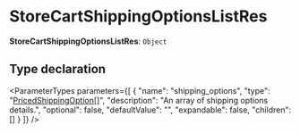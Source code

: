 
# StoreCartShippingOptionsListRes

 **StoreCartShippingOptionsListRes**: `Object`

## Type declaration

<ParameterTypes parameters={[
  {
    "name": "shipping_options",
    "type": "[PricedShippingOption](medusa.PricedShippingOption.mdx)[]",
    "description": "An array of shipping options details.",
    "optional": false,
    "defaultValue": "",
    "expandable": false,
    "children": []
  }
]} />
